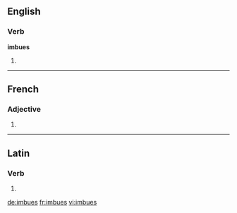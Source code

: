 ==English==

===Verb===
'''imbues'''

# {{third-person singular of|imbue}}

----

==French==

===Adjective===
{{fr-adj-form}} {{f|p}}

# {{form of|feminine plural|[[imbu]]|lang=fr}}

----

==Latin==

===Verb===
{{la-verb-form|imbuēs}}

# {{conjugation of|imbuo|imbuō|2|s|fut|act|ind|lang=la}}

[[de:imbues]]
[[fr:imbues]]
[[vi:imbues]]